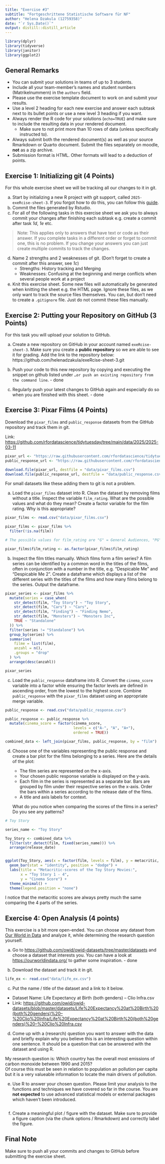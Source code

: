 ```yaml
---
title: "Exercise #3"
subtitle: "Fortgeschrittene Statistische Software für NF"
author: "Helena Dzakula (12759358)"
date: "`r Sys.Date()`"
output: distill::distill_article
---
```


```r

library(dplyr)
library(tidyverse)
library(janitor)
library(ggplot2)

```

## General Remarks

-   You can submit your solutions in teams of up to 3 students.
-   Include all your team-member's names and student numbers
    (Matrikelnummern) in the `authors` field.
-   Please use the exercise template document to work on and submit your
    results.
-   Use a level 2 heading for each new exercise and answer each subtask
    next to its bullet points or use a new level 3 heading if you want.
-   Always render the R code for your solutions (`echo=TRUE`) and make
    sure to include the resulting data in your rendered document.
    -   Make sure to not print more than 10 rows of data (unless
        specifically instructed to).
-   Always submit both the rendered document(s) as well as your source
    Rmarkdown or Quarto document. Submit the files separately on moodle,
    **not** as a zip archive.
-   Submission format is HTML. Other formats will lead to a deduction of
    points.

## Exercise 1: Initializing git (4 Points)

For this whole exercise sheet we will be tracking all our changes to it
in git.

a)  Start by initializing a new R project with git support, called
    `2025-exeRcise-sheet-3`. If you forgot how to do this, you can
    follow this
    [guide](https://malikaihle.github.io/Introduction-RStudio-Git-GitHub/rstudio_project.html).
b)  Commit the files generated by Rstudio.
c)  For all of the following tasks in this exercise sheet we ask you to
    always commit your changes after finishing each subtask e.g. create
    a commit after task *1d*, *1e* etc.

> Note: This applies only to answers that have text or code as their
> answer. If you complete tasks in a different order or forget to commit
> one, this is no problem. If you change your answers you can just
> create multiple commits to track the changes.

d)  Name 2 strengths and 2 weaknesses of git. (Don't forget to create a
    commit after this answer, see *1c*)
    - Strengths: History tracking and Merging  
    - Weaknesses: Confusing at the beginning and merge conflicts when several people work at a project  
    
e)  Knit this exercise sheet. Some new files will automatically be
    generated when knitting the sheet e.g. the HTML page. Ignore these
    files, as we only want to track the source files themselves. You
    can, but don't need to create a `.gitignore` file. Just do not
    commit these files manually.

## Exercise 2: Putting your Repository on GitHub (3 Points)

For this task you will upload your solution to GitHub.

a)  Create a new repository on GitHub in your account named
    `exeRcise-sheet-3`. Make sure you create a **public repository** so
    we are able to see it for grading. Add the link to the repository
    below:  
    https://github.com/helenadzakula/exeRcise-sheet-3.git  
    
b)  Push your code to this new repository by copying and executing the
    snippet on github listed under
    `…or push an existing repository from the command line`. - done
    
c)  Regularly push your latest changes to GitHub again and especially do
    so when you are finished with this sheet. - done

## Exercise 3: Pixar Films (4 Points)

Download the `pixar_films` and `public_response` datasets from the
GitHub repository and track them in git.

Link:
<https://github.com/rfordatascience/tidytuesday/tree/main/data/2025/2025-03-11>

```r

pixar_url <- "https://raw.githubusercontent.com/rfordatascience/tidytuesday/main/data/2025/2025-03-11/pixar_films.csv"
public_response_url <- "https://raw.githubusercontent.com/rfordatascience/tidytuesday/main/data/2025/2025-03-11/public_response.csv"

download.file(pixar_url, destfile = "data/pixar_films.csv")
download.file(public_response_url, destfile = "data/public_response.csv")

```

For small datasets like these adding them to git is not a problem.

a)  Load the `pixar_films` dataset into R. Clean the dataset by removing
    films without a title. Inspect the variable `film_rating`. What are
    the possible values and what do they mean? Create a factor variable
    for the film rating. Why is this appropriate?
    
```r

pixar_films <- read.csv("data/pixar_films.csv")

pixar_films <- pixar_films %>% 
  filter(!is.na(film))

# The possible values for film_rating are "G" = General Audiences, "PG" - Parental Guidance Suggested and "N/A". Because of that, it is clear that these are different categories and can be treated as a faktor variable

pixar_films$film_rating <- as.factor(pixar_films$film_rating)

```

<!-- -->

b)  Inspect the film titles manually. Which films form a film series? A
    film series can be identified by a common word in the titles of the
    films, often in conjunction with a number in the title,
    e.g. "Despicable Me" and "Despicable Me 2". Create a dataframe which
    displays a list of the different series with the titles of the films
    and how many films belong to the series. Output the dataframe.
    
```r

pixar_series <- pixar_films %>%
  mutate(series = case_when(
    str_detect(film, "Toy Story") ~ "Toy Story",
    str_detect(film, "Cars") ~ "Cars",
    str_detect(film, "Finding") ~ "Finding Nemo",
    str_detect(film, "Monsters") ~ "Monsters Inc",
    TRUE ~ "Standalone"
  )) %>%
  filter(series != "Standalone") %>%
  group_by(series) %>%
  summarise(
    filme = list(film),
    anzahl = n(),
    .groups = "drop"
  ) %>%
  arrange(desc(anzahl))

pixar_series

```

c)  Load the `public_response` dataframe into R. Convert the
    `cinema_score` variable into a factor while ensuring the factor
    levels are defined in ascending order, from the lowest to the
    highest score. Combine `public_response` with the `pixar_films`
    dataset using an appropriate merge variable.

```r

public_response <- read.csv("data/public_response.csv")

public_response <- public_response %>%
  mutate(cinema_score = factor(cinema_score, 
                               levels = c("A-", "A", "A+"), 
                               ordered = TRUE))

combined_data <- left_join(pixar_films, public_response, by = "film")

```


d)  Choose one of the variables representing the public response and
    create a bar plot for the films belonging to a series. Here are the
    details of the plot:

    -   The film series are represented on the x-axis.
    -   Your chosen public response variable is displayed on the y-axis.
    -   Each film in the series is represented as a separate bar. Bars
        are grouped by film under their respective series on the x-axis.
        Order the bars within a series according to the release date of
        the films.
    -   A title and axis labels for context.

    What do you notice when comparing the scores of the films in a
    series? Do you see any patterns?
    
```r

# Toy Story

series_name <- "Toy Story"

Toy_Story <- combined_data %>%
  filter(str_detect(film, fixed(series_name))) %>%
  arrange(release_date)


ggplot(Toy_Story, aes(x = factor(film, levels = film), y = metacritic, fill = film)) +
  geom_bar(stat = "identity", position = "dodge") +
  labs(title = "Metacritic-scores of the Toy Story Movies:",
       x = "Toy Story 1 - 4",
       y = "Cinema Score") +
  theme_minimal() +
  theme(legend.position = "none")

```
I notice that the metacritic scores are always pretty much the same comparing the 4 parts of the series.


## Exercise 4: Open Analysis (4 points)

This exercise is a bit more open-ended. You can choose any dataset from
[Our World in Data](https://ourworldindata.org/) and analyze it, while
determining the research question yourself.

a)  Go to <https://github.com/owid/owid-datasets/tree/master/datasets>
    and choose a dataset that interests you. You can have a look at
    <https://ourworldindata.org/> to gather some inspiration. - done
    
b)  Download the dataset and track it in git.

```r

life_ex <- read.csv("data/life_ex.csv")

```

c)  Put the name / title of the dataset and a link to it below.

-   Dataset Name: Life Expectancy at Birth (both genders) – Clio Infra.csv
-   Link: <https://github.com/owid/owid-datasets/blob/master/datasets/Life%20Expectancy%20at%20Birth%20(both%20genders)%20–%20Clio%20Infra/Life%20Expectancy%20at%20Birth%20(both%20genders)%20–%20Clio%20Infra.csv>

d)  Come up with a (research) question you want to answer with the data
    and briefly explain why you believe this is an interesting question
    within one sentence. It should be a question that can be answered
    with the dataset and using R.
    
My research question is: Which country has the overall most emissions of carbon monoxide between 1990 and 2015? <br>
Of course this must be seen in relation to population an pollution per capita but it is a very valueable information to locate the main drivers of pollution.

e)  Use R to answer your chosen question. Please limit your analysis to
    the functions and techniques we have covered so far in the course.
    You are **not expected** to use advanced statistical models or
    external packages which haven't been introduced.
    
```r



```

f)  Create a meaningful plot / figure with the dataset. Make sure to
    provide a figure caption (via the chunk options / Rmarkdown) and
    correctly label the figure.

## Final Note

Make sure to push all your commits and changes to GitHub before
submitting the exercise sheet.
